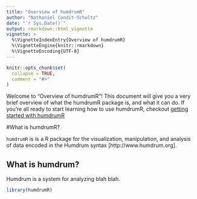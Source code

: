 ```yaml
---
title: "Overview of humdrumR"
author: "Nathaniel Condit-Schultz"
date: "`r Sys.Date()`"
output: rmarkdown::html_vignette
vignette: >
  %\VignetteIndexEntry{Overview of humdrumR}
  %\VignetteEngine{knitr::rmarkdown}
  %\VignetteEncoding{UTF-8}
---
```


```r
knitr::opts_chunk$set(
  collapse = TRUE,
  comment = "#>"
)
```

Welcome to "Overview of humdrumR"!
This document will give you a very brief overview of what the humdrumR package is, and what it can do. 
If you're all ready to start learning how to use humdrumR, checkout [getting started with humdrumR](GettingStarted.html "Getting started with humdrumR")

#What is humdrumR?

`humdrumR` is is a R package for the visualization, manipulation, and analysis of data encoded in the Humdrum syntax [http://www.humdrum.org].

## What is humdrum?

Humdrum is a system for analyzing blah blah.

```r
library(humdrumR)
```


